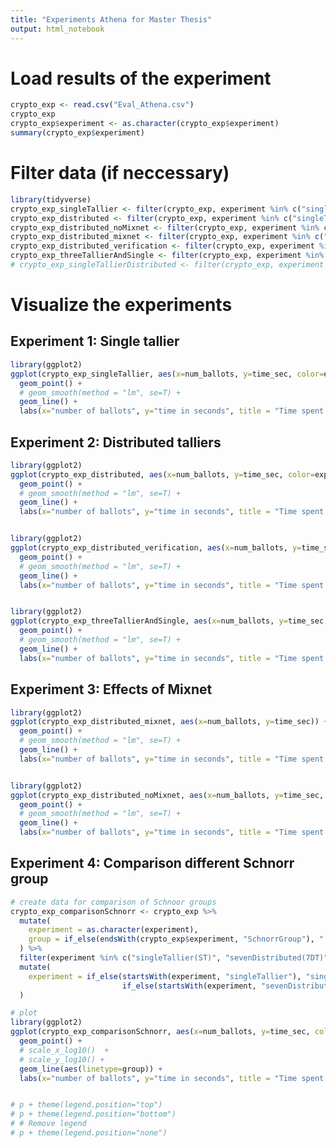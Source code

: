 ```yaml
---
title: "Experiments Athena for Master Thesis"
output: html_notebook
---
```



# Load results of the experiment
```r
crypto_exp <- read.csv("Eval_Athena.csv")
crypto_exp
crypto_exp$experiment <- as.character(crypto_exp$experiment)
summary(crypto_exp$experiment)
```

# Filter data (if neccessary)
```r
library(tidyverse)
crypto_exp_singleTallier <- filter(crypto_exp, experiment %in% c("singleTallier(ST)", "verification(ST)"))
crypto_exp_distributed <- filter(crypto_exp, experiment %in% c("singleTallier(ST)","threeDistributed(3DT)", "sevenDistributed(7DT)", "fifteenDistributed(15DT)"))
crypto_exp_distributed_noMixnet <- filter(crypto_exp, experiment %in% c("ST-noMixnet","3DT-noMixnet", "7DT-noMixnet", "15DT-noMixnet"))
crypto_exp_distributed_mixnet <- filter(crypto_exp, experiment %in% c("Mixnet"))
crypto_exp_distributed_verification <- filter(crypto_exp, experiment %in% c( "verification(ST)","verification(3DT)", "verification(7DT)", "verification(15DT)"))
crypto_exp_threeTallierAndSingle <- filter(crypto_exp, experiment %in% c("threeDistributed(3DT)", "singleTallier(ST)"))
# crypto_exp_singleTallierDistributed <- filter(crypto_exp, experiment %in% c("singleDistributed(1DT)", "verification(1DT)"))
```



# Visualize the experiments

## Experiment 1: Single tallier
```r
library(ggplot2)
ggplot(crypto_exp_singleTallier, aes(x=num_ballots, y=time_sec, color=experiment)) +
  geom_point() +
  # geom_smooth(method = "lm", se=T) +
  geom_line() +
  labs(x="number of ballots", y="time in seconds", title = "Time spent in Athena")
```


## Experiment 2: Distributed talliers
```r
library(ggplot2)
ggplot(crypto_exp_distributed, aes(x=num_ballots, y=time_sec, color=experiment)) +
  geom_point() +
  # geom_smooth(method = "lm", se=T) +
  geom_line() +
  labs(x="number of ballots", y="time in seconds", title = "Time spent in Athena")


library(ggplot2)
ggplot(crypto_exp_distributed_verification, aes(x=num_ballots, y=time_sec, color=experiment)) +
  geom_point() +
  # geom_smooth(method = "lm", se=T) +
  geom_line() +
  labs(x="number of ballots", y="time in seconds", title = "Time spent in Athena verification")


library(ggplot2)
ggplot(crypto_exp_threeTallierAndSingle, aes(x=num_ballots, y=time_sec, color=experiment)) +
  geom_point() +
  # geom_smooth(method = "lm", se=T) +
  geom_line() +
  labs(x="number of ballots", y="time in seconds", title = "Time spent in Athena")
```






## Experiment 3: Effects of Mixnet
```r
library(ggplot2)
ggplot(crypto_exp_distributed_mixnet, aes(x=num_ballots, y=time_sec)) +
  geom_point() +
  # geom_smooth(method = "lm", se=T) +
  geom_line() +
  labs(x="number of ballots", y="time in seconds", title = "Time spent in Mixnet")


library(ggplot2)
ggplot(crypto_exp_distributed_noMixnet, aes(x=num_ballots, y=time_sec, color=experiment)) +
  geom_point() +
  # geom_smooth(method = "lm", se=T) +
  geom_line() +
  labs(x="number of ballots", y="time in seconds", title = "Time spent in Athena without Mixnet")
```


























## Experiment 4: Comparison different Schnorr group
```r
# create data for comparison of Schnoor groups
crypto_exp_comparisonSchnorr <- crypto_exp %>% 
  mutate(
    experiment = as.character(experiment),
    group = if_else(endsWith(crypto_exp$experiment, "SchnorrGroup"), "|q|=256 bits", "|q|=2047 bits")
  ) %>%
  filter(experiment %in% c("singleTallier(ST)", "sevenDistributed(7DT)", "fifteenDistributed(15DT)", "singleTallierSchnorrGroup" ,"sevenDistributedSchnorrGroup", "fifteenDistributedSchnorrGroup")) %>%
  mutate(
    experiment = if_else(startsWith(experiment, "singleTallier"), "singleTallier(ST)", 
                         if_else(startsWith(experiment, "sevenDistributed"), "sevenDistributed(7DT)", "fifteenDistributed(15DT)"))
  )

# plot
library(ggplot2)
ggplot(crypto_exp_comparisonSchnorr, aes(x=num_ballots, y=time_sec, color=experiment)) +
  geom_point() +
  # scale_x_log10()  +
  # scale_y_log10() + 
  geom_line(aes(linetype=group)) +
  labs(x="number of ballots", y="time in seconds", title = "Time spent in Athena using different group")


# p + theme(legend.position="top")
# p + theme(legend.position="bottom")
# # Remove legend
# p + theme(legend.position="none")
```









